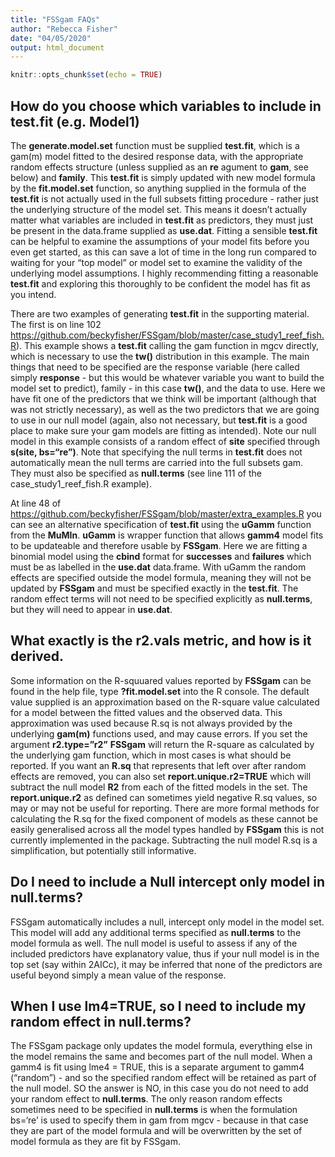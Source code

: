 ```yaml
---
title: "FSSgam FAQs"
author: "Rebecca Fisher"
date: "04/05/2020"
output: html_document
---
```


```r
knitr::opts_chunk$set(echo = TRUE)
```

## How do you choose which variables to include in **test.fit** (e.g. Model1)

The **generate.model.set** function must be supplied **test.fit**, which is a gam(m) model fitted to the desired response data, with the appropriate random effects structure (unless supplied as an **re** agument to **gam**, see below) and **family**. This **test.fit** is simply updated with new model formula by the **fit.model.set** function, so anything supplied in the formula of the **test.fit** is not actually used in the full subsets fitting procedure - rather just the underlying structure of the model set. This means it doesn't actually matter what variables are included in **test.fit** as predictors, they must just be present in the data.frame supplied as **use.dat**. Fitting a sensible **test.fit** can be helpful to examine the assumptions of your model fits before you even get started, as this can save a lot of time in the long run compared to waiting for your "top model" or model set to examine the validity of the underlying model assumptions. I highly recommending fitting a reasonable **test.fit** and exploring this thoroughly to be confident the model has fit as you intend.

There are two examples of generating **test.fit** in the supporting material. The first is on line 102  <https://github.com/beckyfisher/FSSgam/blob/master/case_study1_reef_fish.R>). This example shows a **test.fit** calling the gam function in mgcv directly, which is necessary to use the **tw()** distribution in this example. The main things that need to be specified are the response variable (here called simply **response** - but this would be whatever variable you want to build the model set to predict), family - in this case **tw()**, and the data to use. Here we have fit one of the predictors that we think will be important (although that was not strictly necessary), as well as the two predictors that we are going to use in our null model (again, also not necessary, but **test.fit** is a good place to make sure your gam models are fitting as intended). Note our null model in this example consists of a random effect of **site** specified through **s(site, bs="re")**. Note that specifying the null terms in **test.fit** does not automatically mean the null terms are carried into the full subsets gam. They must also be specified as **null.terms** (see line 111 of the case_study1_reef_fish.R example).

At line 48 of <https://github.com/beckyfisher/FSSgam/blob/master/extra_examples.R> you can see an alternative specification of **test.fit** using the **uGamm** function from the **MuMIn**. **uGamm** is wrapper function that allows **gamm4** model fits to be updateable and therefore usable by **FSSgam**. Here we are fitting a binomial model using the **cbind** format for **successes** and **failures** which must be as labelled in the **use.dat** data.frame. With uGamm the random effects are specified outside the model formula, meaning they will not be updated by **FSSgam** and must be specified exactly in the **test.fit**. The random effect terms will not need to be specified explicitly as **null.terms**, but they will need to appear in **use.dat**.

## What exactly is the r2.vals metric, and how is it derived.

Some information on the R-squuared values reported by **FSSgam** can be found in the help file, type **?fit.model.set** into the R console. The default value supplied is an approximation based on the R-square value calculated for a model between the fitted values and the observed data. This approximation was used because R.sq is not always provided by the underlying **gam(m)** functions used, and may cause errors. If you set the argument **r2.type=”r2”** **FSSgam** will return the R-square as calculated by the underlying gam function, which in most cases is what should be reported. If you want an **R.sq** that represents that left over after random effects are removed, you can also set **report.unique.r2=TRUE** which will subtract the null model **R2** from each of the fitted models in the set. The **report.unique.r2** as defined can sometimes yield negative R.sq values, so may or may not be useful for reporting. There are more formal methods for calculating the R.sq for the fixed component of models as these cannot be easily generalised across all the model types handled by **FSSgam** this is not currently implemented in the package. Subtracting the null model R.sq is a simplification, but potentially still informative.

## Do I need to include a Null intercept only model in **null.terms**?

FSSgam automatically includes a null, intercept only model in the model set. This model will add any additional terms specified as **null.terms** to the model formula as well. The null model is useful to assess if any of the included predictors have explanatory value, thus if your null model is in the top set (say within 2AICc), it may be inferred that none of the predictors are useful beyond simply a mean value of the response.

## When I use lm4=TRUE, so I need to include my random effect in **null.terms**?

The FSSgam package only updates the model formula, everything else in the model remains the same and becomes part of the null model. When a gamm4 is fit using lme4 = TRUE, this is a separate argument to gamm4 ("random") - and so the specified random effect will be retained as part of the null model. SO the answer is NO, in this case you do not need to add your random effect to **null.terms**. The only reason random effects sometimes need to be specified in **null.terms** is when the formulation bs='re' is used to specify them in gam from mgcv - because in that case they are part of the model formula and will be overwritten by the set of model formula as they are fit by FSSgam.

